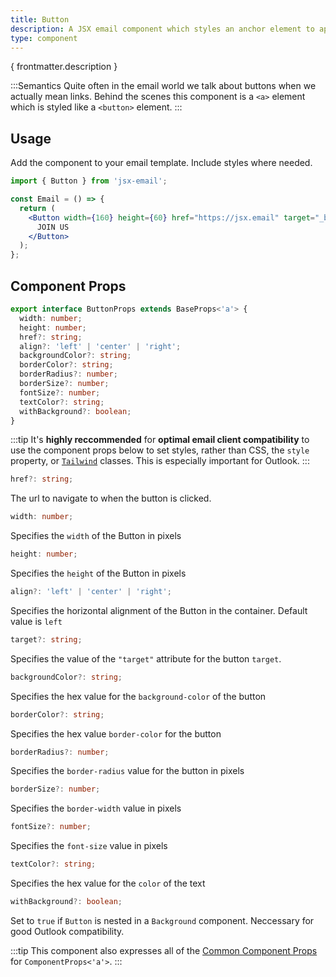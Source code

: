 ```yaml
---
title: Button
description: A JSX email component which styles an anchor element to appear as a button
type: component
---
```


<p>{ frontmatter.description }</p>

:::Semantics
Quite often in the email world we talk about buttons when we actually mean links. Behind the scenes this component is a `<a>` element which is styled like a `<button>` element.
:::

<Install type={frontmatter.type}/>

## Usage

Add the component to your email template. Include styles where needed.

```jsx
import { Button } from 'jsx-email';

const Email = () => {
  return (
    <Button width={160} height={60} href="https://jsx.email" target="_blank">
      JOIN US
    </Button>
  );
};
```

## Component Props

```ts
export interface ButtonProps extends BaseProps<'a'> {
  width: number;
  height: number;
  href?: string;
  align?: 'left' | 'center' | 'right';
  backgroundColor?: string;
  borderColor?: string;
  borderRadius?: number;
  borderSize?: number;
  fontSize?: number;
  textColor?: string;
  withBackground?: boolean;
}
```

:::tip
It's **highly reccommended** for **optimal email client compatibility** to use the component props below to set styles, rather than CSS, the `style` property, or [`Tailwind`](/docs/components/tailwind) classes. This is especially important for Outlook.
:::

```ts
href?: string;
```

The url to navigate to when the button is clicked.

```ts
width: number;
```

Specifies the `width` of the Button in pixels

```ts
height: number;
```

Specifies the `height` of the Button in pixels

```ts
align?: 'left' | 'center' | 'right';
```

Specifies the horizontal alignment of the Button in the container. Default value is `left`

```ts
target?: string;
```

Specifies the value of the `"target"` attribute for the button `target`.

```ts
backgroundColor?: string;
```

Specifies the hex value for the `background-color` of the button

```ts
borderColor?: string;
```

Specifies the hex value `border-color` for the button

```ts
borderRadius?: number;
```

Specifies the `border-radius` value for the button in pixels

```ts
borderSize?: number;
```

Specifies the `border-width` value in pixels

```ts
fontSize?: number;
```

Specifies the `font-size` value in pixels

```ts
textColor?: string;
```

Specifies the hex value for the `color` of the text

```ts
withBackground?: boolean;
```

Set to `true` if `Button` is nested in a `Background` component. Neccessary for good Outlook compatibility.

:::tip
This component also expresses all of the [Common Component Props](https://react.dev/reference/react-dom/components/common) for `ComponentProps<'a'>`.
:::